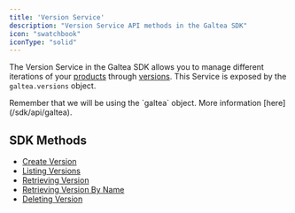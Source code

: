 ```yaml
---
title: 'Version Service'
description: "Version Service API methods in the Galtea SDK"
icon: "swatchbook"
iconType: "solid"
---
```


The Version Service in the Galtea SDK allows you to manage different iterations of your [products](/concepts/product) through [versions](/concepts/product/version).
This Service is exposed by the `galtea.versions` object.

<Info>
  Remember that we will be using the `galtea` object. More information [here](/sdk/api/galtea).
</Info>

## SDK Methods
- [Create Version](/sdk/api/version-service/create)
- [Listing Versions](/sdk/api/version-service/list)
- [Retrieving Version](/sdk/api/version-service/get)
- [Retrieving Version By Name](/sdk/api/version-service/get-by-name)
- [Deleting Version](/sdk/api/version-service/delete)
